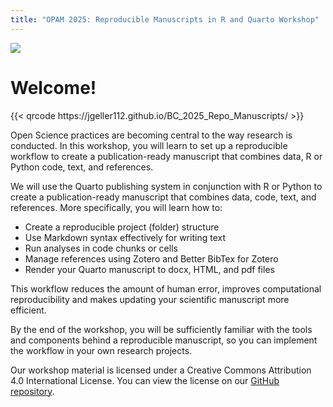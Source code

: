 ```yaml
---
title: "OPAM 2025: Reproducible Manuscripts in R and Quarto Workshop"
---
```


![](images/opam.png){fig-align="center"}

# Welcome! {.unnumbered}

<p align="center">

{{< qrcode https://jgeller112.github.io/BC_2025_Repo_Manuscripts/ >}}

</p>

Open Science practices are becoming central to the way research is conducted. In this workshop, you will learn to set up a reproducible workflow to create a publication-ready manuscript that combines data, R or Python code, text, and references.

We will use the Quarto publishing system in conjunction with R or Python to create a publication-ready manuscript that combines data, code, text, and references. More specifically, you will learn how to:

-   Create a reproducible project (folder) structure
-   Use Markdown syntax effectively for writing text
-   Run analyses in code chunks or cells
-   Manage references using Zotero and Better BibTex for Zotero
-   Render your Quarto manuscript to docx, HTML, and pdf files

This workflow reduces the amount of human error, improves computational reproducibility and makes updating your scientific manuscript more efficient.

By the end of the workshop, you will be sufficiently familiar with the tools and components behind a reproducible manuscript, so you can implement the workflow in your own research projects.

Our workshop material is licensed under a Creative Commons Attribution 4.0 International License. You can view the license on our [GitHub repository](https://jgeller112.github.io/BC_2025_Repo_Manuscripts/).
